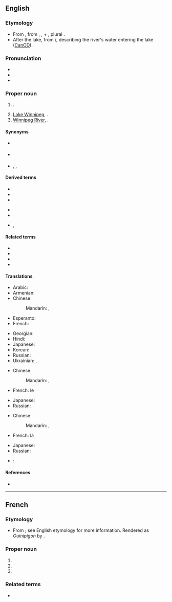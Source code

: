 ==English==
{{wikipedia|Winnipeg, Manitoba}}

===Etymology===
* From {{bor|en|oj|wiinibig||dirty waters}}, from {{m|oj|wiini'|wiini’|to make someone dirty}}, {{m|oj|wiinad||it is dirty}}, + {{m|oj|nibi||water}}, plural {{m|oj|nibi|nibig|waters}}.
* After the lake, from {{der|en|cr|-}}/{{bor|en|csw|ᐑᓂᐯᐠ||muddy waters}}, describing the river's water entering the lake ([[CanOD]]).

===Pronunciation===
* {{IPA|en|/ˈwɪn.ə.ˌpɛɡ/}}
* {{hyphenation|en|Win|ni|peg}}
* {{audio|en|en-ca-Winnipeg.ogg|Audio (CA)}}

===Proper noun===
{{en-proper noun}}

# {{place|en|capital city|p/Manitoba|c/Canada}}.
# [[Lake Winnipeg]], {{place|en|a=a|large lake|p/Manitoba|c/Canada}}.
# [[Winnipeg River]], {{place|en|a <<river>> that flows 813 km from <<lake/Lake of the Woods>>, <<p/Ontario>>, <<c/Canada>> into <<lake/Lake Winnipeg>>}}.

====Synonyms====
{{sense|city}}
* {{l|en|Peg}} {{qualifier|slang}}
* {{l|en|Winterpeg}} {{qualifier|jocular}}
* {{l|en|WPG}}, {{l|en|Wpg}}, {{l|en|Wpg.}} {{qualifier|abbreviation}}

====Derived terms====
{{rel-top|terms derived from "Winnipeg"}}
* {{l|en|Winnipegger}}
* {{l|en|Winnipegish}}
* {{l|en|Winnipeg couch}}
{{rel-mid}}
* {{l|en|Winnipeg goldeye}}
* {{l|en|Winnipeg handshake}}
* {{l|en|Winnipeg rye bread}}, {{l|en|Winnipeg rye}}
{{rel-bottom}}

====Related terms====
* {{l|en|Lake Winnipegosis}}
* {{l|en|Lake Winnibigoshish}}
* {{l|en|Winnipegosis}}
* {{l|en|Winnebago}}

====Translations====
{{trans-top|capital of Manitoba}}
* Arabic: {{t|ar|وِينِيبِيغ|m|tr=winipīḡ}}
* Armenian: {{t|hy|Վինիպեգ}}
* Chinese:
*: Mandarin: {{t+|cmn|溫尼伯|sc=Hani}}, {{t+|cmn|温尼伯|tr=Wēnníbó|sc=Hani}}
* Esperanto: {{t|eo|Vinipego}}
* French: {{t+|fr|Winnipeg}}
{{trans-mid}}
* Georgian: {{t-needed|ka}}
* Hindi: {{t|hi|विनिपेग}}
* Japanese: {{t|ja|ウィニペグ|tr=Winipegu}}
* Korean: {{t|ko|^위니펙}}
* Russian: {{t+|ru|Ви́ннипег|m}}
* Ukrainian: {{t|uk|Ві́нніпег|m}}, {{t|uk|Ві́нніпеґ|m}}
{{trans-bottom}}

{{trans-top|lake}}
* Chinese:
*: Mandarin: {{t|cmn|溫尼伯湖|sc=Hani}}, {{t|cmn|温尼伯湖|tr=Wēnníbó Hú|sc=Hani}}
* French: le {{t|fr|lac Winnipeg|m}}
{{trans-mid}}
* Japanese: {{t|ja|ウィニペグ湖|tr=Winipegu-ko}}
* Russian: {{t+|ru|Ви́ннипег|m}}
{{trans-bottom}}

{{trans-top|river}}
* Chinese:
*: Mandarin: {{t|cmn|溫尼伯河|sc=Hani}}, {{t|cmn|温尼伯河|tr=Wēnníbó Hé|sc=Hani}}
* French: la {{t|fr|rivière Winnipeg|f}}
{{trans-mid}}
* Japanese: {{t|ja|ウィニペグ川|tr=Winipegu-gawa|sc=Jpan}}
* Russian: {{t+|ru|Ви́ннипег|m}}
{{trans-bottom}}

{{checktrans-top}}
* {{ttbc|he}}: {{t|he|ויניפג|tr=vinipeg}}
{{trans-mid}}
{{trans-bottom}}

====References====
* {{R:Canadian Oxford 2004}}

----

==French==

===Etymology===
* From {{bor|fr|en|Winnipeg}}; see English etymology for more information. Rendered as ''Ouinipigon'' by {{w|Pierre Gaultier de Varennes, sieur de La Vérendrye|La Vérendrye}}.

===Proper noun===
{{fr-proper noun}}

# {{place|fr|capital city|p/Manitoba|c/Canada|t1=Winnipeg}}
# {{place|fr|large lake|p/Manitoba|c/Canada|t1=Winnipeg|t2=Lake Winnipeg}}
# {{place|fr|a <<river>> that flows 813 km from <<lake/Lake of the Woods>>, <<p/Ontario>>, <<c/Canada>> into <<lake/Lake Winnipeg>>|t1=Winnipeg|t2=Winnipeg River}}

===Related terms===
* {{l|fr|Winnipegosis}}